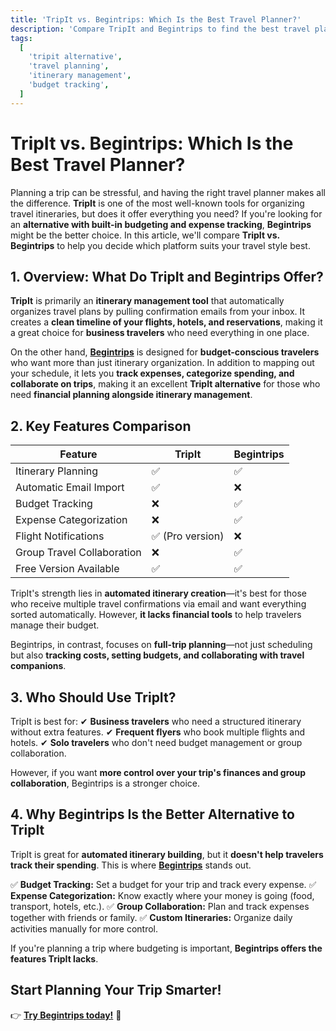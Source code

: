 ```yaml
---
title: 'TripIt vs. Begintrips: Which Is the Best Travel Planner?'
description: 'Compare TripIt and Begintrips to find the best travel planner. See how budgeting, itinerary planning, and expense tracking make Begintrips a better alternative.'
tags:
  [
    'tripit alternative',
    'travel planning',
    'itinerary management',
    'budget tracking',
  ]
---
```



# **TripIt vs. Begintrips: Which Is the Best Travel Planner?**

Planning a trip can be stressful, and having the right travel planner makes all the difference. **TripIt** is one of the most well-known tools for organizing travel itineraries, but does it offer everything you need? If you're looking for an **alternative with built-in budgeting and expense tracking**, **Begintrips** might be the better choice. In this article, we'll compare **TripIt vs. Begintrips** to help you decide which platform suits your travel style best.

## **1. Overview: What Do TripIt and Begintrips Offer?**

**TripIt** is primarily an **itinerary management tool** that automatically organizes travel plans by pulling confirmation emails from your inbox. It creates a **clean timeline of your flights, hotels, and reservations**, making it a great choice for **business travelers** who need everything in one place.

On the other hand, **[Begintrips](https://www.begintrips.com)** is designed for **budget-conscious travelers** who want more than just itinerary organization. In addition to mapping out your schedule, it lets you **track expenses, categorize spending, and collaborate on trips**, making it an excellent **TripIt alternative** for those who need **financial planning alongside itinerary management**.

## **2. Key Features Comparison**

| Feature                    | **TripIt**       | **Begintrips** |
| -------------------------- | ---------------- | -------------- |
| Itinerary Planning         | ✅               | ✅             |
| Automatic Email Import     | ✅               | ❌             |
| Budget Tracking            | ❌               | ✅             |
| Expense Categorization     | ❌               | ✅             |
| Flight Notifications       | ✅ (Pro version) | ❌             |
| Group Travel Collaboration | ❌               | ✅             |
| Free Version Available     | ✅               | ✅             |

TripIt's strength lies in **automated itinerary creation**—it's best for those who receive multiple travel confirmations via email and want everything sorted automatically. However, **it lacks financial tools** to help travelers manage their budget.

Begintrips, in contrast, focuses on **full-trip planning**—not just scheduling but also **tracking costs, setting budgets, and collaborating with travel companions**.

## **3. Who Should Use TripIt?**

TripIt is best for:
✔ **Business travelers** who need a structured itinerary without extra features.
✔ **Frequent flyers** who book multiple flights and hotels.
✔ **Solo travelers** who don't need budget management or group collaboration.

However, if you want **more control over your trip's finances and group collaboration**, Begintrips is a stronger choice.

## **4. Why Begintrips Is the Better Alternative to TripIt**

TripIt is great for **automated itinerary building**, but it **doesn't help travelers track their spending**. This is where **[Begintrips](https://www.begintrips.com)** stands out.

✅ **Budget Tracking:** Set a budget for your trip and track every expense.
✅ **Expense Categorization:** Know exactly where your money is going (food, transport, hotels, etc.).
✅ **Group Collaboration:** Plan and track expenses together with friends or family.
✅ **Custom Itineraries:** Organize daily activities manually for more control.

If you're planning a trip where budgeting is important, **Begintrips offers the features TripIt lacks**.

## **Start Planning Your Trip Smarter!**

👉 **[Try Begintrips today!](https://www.begintrips.com)** 🚀
